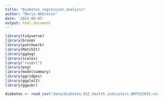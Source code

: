 ```yaml
---
title: "Diabetes_regression_analysis"
author: "Maria Ambrosio"
date: '2022-09-05'
output: html_document
---
```


```r
library(tidyverse)
library(broom)
library(patchwork)
library(MatchIt)
library(ggdag)
library(scales)
library("readxl")
library(png)
library(modelsummary)
library(ggridges)
library(ggplot2)
library(ggpubr)

```
```r
diabetes <- read_csv("data/diabetes_012_health_indicators_BRFSS2015.csv", guess_max = 10000)
```

